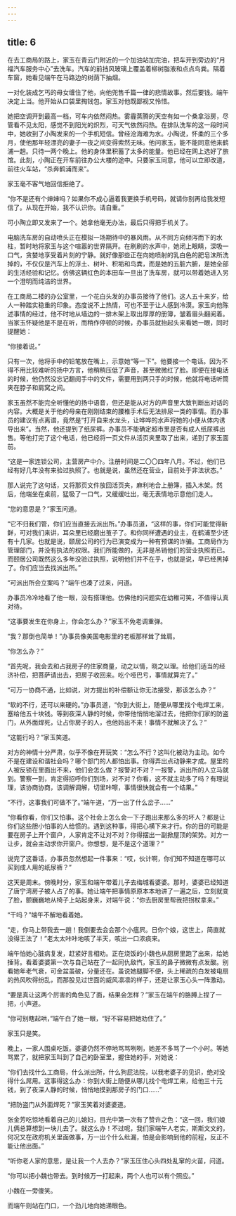 ```yaml
---
---
---
```

title: 6
---




在去工商局的路上，家玉在青云门附近的一个加油站加完油，把车开到旁边的“月福汽车服务中心”去洗车。汽车的前挡风玻璃上覆盖着柳树脂液和点点鸟粪。隔着车窗，她看见端午在马路边的树荫下抽烟。

一对化装成乞丐的母女缠住了他，向他兜售千篇一律的悲情故事。然后要钱。端午决定上当。他开始从口袋里掏钱包。家玉对他既鄙视又怜惜。

她把空调开到最高一档，可车内依然闷热。雾霾蒸腾的天空有如一个桑拿浴房，尽管看不见太阳，感觉不到阳光的炽烈，可天气依然闷热。在排队洗车的这一段时间中，她收到了小陶发来的一个手机短信。曾经沧海难为水。小陶说，怀柔的三个多月，使他那年轻漂亮的妻子一夜之间变得索然无味。他问家玉，能不能同意他来鹤浦一趟。只待一两个晚上。他的身体里积蓄了太多的能量。他已经在网上选好了旅馆。此刻，小陶正在开车前往办公大楼的途中。只要家玉同意，他可以立即改道，前往火车站，“杀奔鹤浦而来”。

家玉毫不客气地回信拒绝了。

“你不是还有个婶婶吗？如果你不成心逼着我更换手机号码，就请你别再给我发短信了。从现在开始，我不认识你。请自重。”

可小陶立即又发来了一个。她拿他毫无办法，最后只得把手机关了。

电脑洗车房的自动喷头正在模拟一场期待中的暴风雨。从不同方向倾泻而下的水柱，暂时地将家玉与这个喧嚣的世界隔开。在刷刷的水声中，她闭上眼睛，深吸一口气，贪婪地享受着片刻的宁静。就好像那些正在向她喷射的乳白色的肥皂沫所洗掉的，不仅仅是汽车上的浮土、树叶、积垢和鸟粪，而是她的五脏六腑，是她全部的生活经验和记忆。仿佛这辆红色的本田车一旦出了洗车房，就可以带着她进入另一个澄明而纯洁的世界。

在工商局二楼的办公室里，一个花白头发的办事员接待了他们。这人五十来岁，给人一种踏实稳重的印象。态度说不上热情，可也不至于让人感到冷漠。家玉向他陈述事情的经过，他不时地从墙边的一排木架上取出厚厚的册簿，皱着眉头翻阅着。当家玉怀疑他是不是在听，而稍作停顿的时候，办事员就抬起头来看她一眼，同时提醒她：

“你接着说。”

只有一次，他将手中的铅笔放在嘴上，示意她“等一下”。他要接一个电话。因为不得不用比较难听的扬中方言，他稍稍压低了声音，甚至微微红了脸。即便在接电话的时候，他仍然没忘记翻阅手中的文件，需要用到两只手的时候，他就将电话听筒夹在脖子和肩窝之间。

家玉虽然不能完全听懂他的扬中语音，但还是能从对方的声音里大致判断出对话的内容。大概是关于他的母亲在刚刚结束的腰椎手术后无法排尿一类的事情。而办事员的建议有点离谱，竟然是“打开自来水龙头，让哗哗的水声将她的小便从体内诱导出来”。当然，他还提到了纸尿裤。办事员不能确定超市里是否有成人纸尿裤出售。等他打完了这个电话，他已经将一页文件从活页夹里取了出来，递到了家玉面前。

“这是一家连锁公司，主营房产中介。注册时间是二〇〇四年八月。不过，他们已经有好几年没有来验过执照了。也就是说，虽然还在营业，目前处于非法状态。”

那人说完了这句话，又将那页文件放回活页夹，麻利地合上册簿，插入木架。然后，他端坐在桌前，猛吸了一口气，又缓缓吐出，毫无表情地示意他们走人。

“您的意思是？”家玉问道。

“它不归我们管，你们应当直接去派出所。”办事员道，“这样的事，你们可能觉得新鲜，可对我们来讲，耳朵里已经磨出茧子了。和你同样遭遇的业主，在鹤浦至少还有十几家。也就是说，颐居公司的行为已演变成为一种有预谋的诈骗。工商局作为管理部门，并没有执法的权限。我们所能做的，无非是吊销他们的营业执照而已。而颐居公司既然这么多年没验过执照，说明他们并不在乎，也就是说，早已经黑掉了。你们应当去找派出所。”

“可派出所会立案吗？”端午也凑了过来，问道。

办事员冷冷地看了他一眼，没有搭理他。仿佛他的问题实在幼稚可笑，不值得认真对待。

“这事要发生在你身上，你会怎么办？”家玉不免老调重弹。

“我？那倒也简单！”办事员像美国电影里的老板那样耸了耸肩。

“你怎么办？”

“首先呢，我会去和占我房子的住家商量，动之以情，晓之以理。给他们适当的经济补偿，把菩萨请出去，把房子收回来。吃个哑巴亏，事情就算完了。”

“可万一协商不通，比如说，对方提出的补偿额让你无法接受，那该怎么办？”

“软的不行，还可以来硬的。”办事员道，“你到大街上，随便从哪里找个电焊工来，塞给他五十块钱。等到夜深人静的时候，你带他悄悄地溜过去，他把你们家的防盗门，从外面焊死，让占你房子的人，也他妈出不来！事情不就解决了么？”

“这能行吗？”家玉笑道。

对方的神情十分严肃，似乎不像在开玩笑：“怎么不行？这叫化被动为主动。如今不是在建设和谐社会吗？哪个部门的人都怕出事。你得弄出点动静来才成。屋里的人被反锁在里面出不来，他们会怎么做？报警对不对？一报警，派出所的人立马就到。警察一到，肯定得招呼你们到场，对不对？你看，这不就主动多了吗？有理说理，该协商协商，该调解调解，切里咔嚓，事情很快就会有一个结果。”

“不行，这事我们可做不了。”端午道，“万一出了什么岔子……”

“你看你看，你们又怕事。这个社会上怎么会一下子跑出来那么多的坏人？都是让你们这些胆小怕事的人给惯的。遇到这种事，得把心横下来才行。你的目的可能是要在房子上开个窗户，人家肯定不让对不对？你得摆出一副掀屋顶的架势。对方一让步，就会主动求你开窗户。你想想，是不是这个道理？”

说完了这番话，办事员忽然想起一件事来：“哎，伙计啊，你们知不知道在哪可以买到成人用的纸尿裤？”





这天是周末。傍晚时分，家玉和端午带着儿子去梅城看婆婆。那时，婆婆已经知道了唐宁湾房子被人占了的事。她让端午把事情原原本本地讲了一遍之后，立刻就变了脸，颤巍巍地从椅子上站起身来，对端午说：“你去厨房里帮我把拐杖拿来。”

“干吗？”端午不解地看着她。

“走，你马上带我去一趟！我倒要去会会那个小瘟屄。日你个娘，这世上，简直就没得王法了！”老太太咔咔地咳了半天，咳出一口浓痰来。

端午怕她心脏病复发，赶紧好言相劝。正在烧饭的小魏也从厨房里跑了出来，给她捶背。看着婆婆第一次与自己站在了一起同仇敌忾，家玉的鼻子微微有点发酸。别看她年老气衰，可金盆虽破，分量还在。虽说她腿脚不便，头上稀疏的白发被电扇的热风吹得纷乱，而那股见过世面的威风凛凛的样子，还是让家玉心头一阵激动。

“要是真让这两个厉害的角色见了面，结果会怎样？”家玉在端午的胳膊上捏了一把，小声道。

“你可别瞎起哄，”端午白了她一眼，“好不容易把她劝住了。”

家玉只是笑。

晚上，一家人围桌吃饭。婆婆仍然不停地骂骂咧咧，她差不多骂了一个小时。等她骂累了，就把家玉叫到了自己的卧室里，握住她的手，对她说：

“你们去找什么工商局，什么派出所，什么狗屁法院，以我老婆子的见识，绝对没得什么屌用。这事得这么办：你到大街上随便从哪儿找个电焊工来，给他三十元钱，到了夜深人静的时候，悄悄地摸到那房子的门口……”

“把防盗门从外面焊死？”家玉笑着对婆婆道。

张金芳吃惊地看着自己的儿媳妇，目光中第一次有了赞许之色：“这一回，我们娘儿俩总算想到一块儿去了。就这么办！不过呢，我们家端午人老实，斯斯文文的，何况又在政府机关里面做事，万一出个什么纰漏，怕是会影响到他的前程，反正不能让他出面。”

“听你老人家的意思，是让我一个人去办？”家玉压住心头四处乱窜的火苗，问道。

“你可以把小魏也带去。到时候万一打起来，两个人也可以有个照应。”

小魏在一旁傻笑。

而端午则站在门口，一个劲儿地向她递眼色。